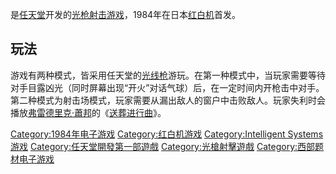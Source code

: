 {{unreferenced|time=2015-04-06T00:15:01+00:00}}
{{NoteTA
| G1=Games
}}
{{Infobox VG
| title = 荒野枪手
| japanese = ワイルドガンマン
| english = Wild Gunman
| image =
| caption =
| developer = {{spml|[[任天堂开发第一部|任天堂开发第一部]]|[[Intelligent_Systems|Intelligent Systems]]}}
| publisher = [[任天堂|任天堂]]
| director = [[宫本茂|宫本茂]]
| producer =
| designer = 宮本茂
| composer = [[田中宏和|田中宏和]]
| engine =
| released = {{vgrelease|JP|1984年2月18日|美国|1985年10月18日|[[加国|加国]]|1986年2月3日|EU|1988年2月15日}}
| genre = [[光枪射击游戏|光枪射击]]
| modes = [[单人电子游戏|单人]]
| platforms = [[红白机|红白机]]
}}

{{vgname|荒野枪手|ja=ワイルドガンマン|en=Wild Gunman}}是[[任天堂|任天堂]]开发的[[光枪射击游戏|光枪射击游戏]]，1984年在日本[[红白机|红白机]]首发。

== 玩法 ==

游戏有两种模式，皆采用任天堂的[[光线枪|光线枪]]游玩。在第一种模式中，当玩家需要等待对手目露凶光（同时屏幕出现“开火”对话气球）后，在一定时间内开枪击中对手。第二种模式为射击场模式，玩家需要从漏出敌人的窗户中击败敌人。玩家失利时会播放[[弗雷德里克·蕭邦|弗雷德里克·蕭邦]]的《[[送葬进行曲|送葬进行曲]]》。

{{宮本茂}}

{{DEFAULTSORT:Wild Gunman}}
[[Category:1984年电子游戏|Category:1984年电子游戏]]
[[Category:红白机游戏|Category:红白机游戏]]
[[Category:Intelligent_Systems游戏|Category:Intelligent Systems游戏]]
[[Category:任天堂開發第一部遊戲|Category:任天堂開發第一部遊戲]]
[[Category:光槍射擊遊戲|Category:光槍射擊遊戲]]
[[Category:西部题材电子游戏|Category:西部题材电子游戏]]

{{Nintendo-stub}}
{{shooter-videogame-stub}}
